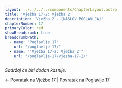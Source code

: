 ```yaml
---
layout: ../../../../components/ChapterLayout.astro
title: 'Vježba 17-2: Vježba 2'
description: 'Vježba 2 - [NASLOV POGLAVLJA]'
chapterNumber: 17
primaryColor: red
showBreadcrumb: true
breadcrumbPath:
  - name: "Poglavlje 17"
    url: "/poglavlje-17/"
  - name: "'Vježba 17-2: Vježba 2'"
    url: "/poglavlje-17/vjezba-17-2/"
---
```



*Sadržaj će biti dodan kasnije.*

[← Povratak na Vježbe 17](../vjezba-17) | [Povratak na Poglavlje 17](/poglavlje-17/)


